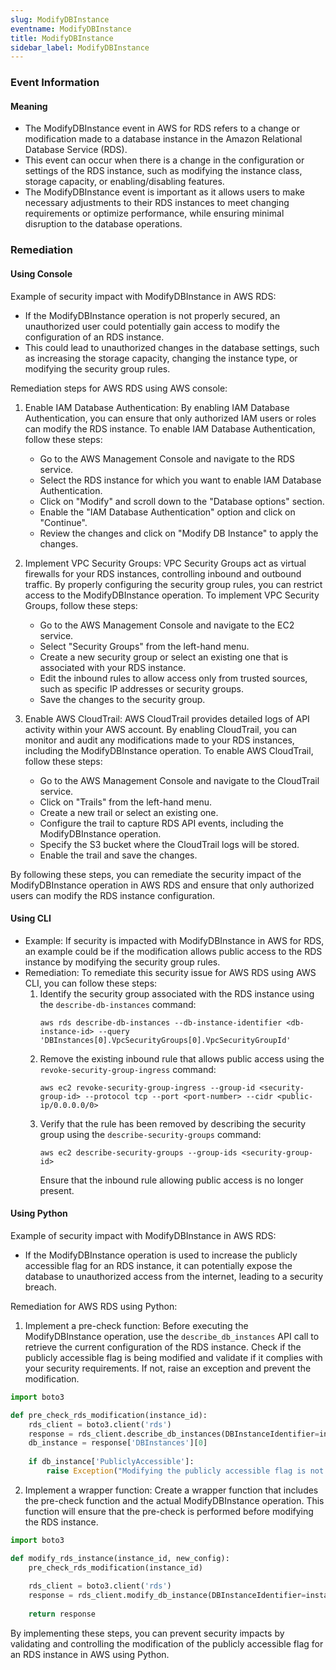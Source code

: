 ```yaml
--- 
slug: ModifyDBInstance
eventname: ModifyDBInstance
title: ModifyDBInstance
sidebar_label: ModifyDBInstance
---
```

                       
### Event Information

#### Meaning

- The ModifyDBInstance event in AWS for RDS refers to a change or modification made to a database instance in the Amazon Relational Database Service (RDS).
- This event can occur when there is a change in the configuration or settings of the RDS instance, such as modifying the instance class, storage capacity, or enabling/disabling features.
- The ModifyDBInstance event is important as it allows users to make necessary adjustments to their RDS instances to meet changing requirements or optimize performance, while ensuring minimal disruption to the database operations.

### Remediation

#### Using Console

Example of security impact with ModifyDBInstance in AWS RDS:
- If the ModifyDBInstance operation is not properly secured, an unauthorized user could potentially gain access to modify the configuration of an RDS instance.
- This could lead to unauthorized changes in the database settings, such as increasing the storage capacity, changing the instance type, or modifying the security group rules.

Remediation steps for AWS RDS using AWS console:
1. Enable IAM Database Authentication: By enabling IAM Database Authentication, you can ensure that only authorized IAM users or roles can modify the RDS instance. To enable IAM Database Authentication, follow these steps:
   - Go to the AWS Management Console and navigate to the RDS service.
   - Select the RDS instance for which you want to enable IAM Database Authentication.
   - Click on "Modify" and scroll down to the "Database options" section.
   - Enable the "IAM Database Authentication" option and click on "Continue".
   - Review the changes and click on "Modify DB Instance" to apply the changes.

2. Implement VPC Security Groups: VPC Security Groups act as virtual firewalls for your RDS instances, controlling inbound and outbound traffic. By properly configuring the security group rules, you can restrict access to the ModifyDBInstance operation. To implement VPC Security Groups, follow these steps:
   - Go to the AWS Management Console and navigate to the EC2 service.
   - Select "Security Groups" from the left-hand menu.
   - Create a new security group or select an existing one that is associated with your RDS instance.
   - Edit the inbound rules to allow access only from trusted sources, such as specific IP addresses or security groups.
   - Save the changes to the security group.

3. Enable AWS CloudTrail: AWS CloudTrail provides detailed logs of API activity within your AWS account. By enabling CloudTrail, you can monitor and audit any modifications made to your RDS instances, including the ModifyDBInstance operation. To enable AWS CloudTrail, follow these steps:
   - Go to the AWS Management Console and navigate to the CloudTrail service.
   - Click on "Trails" from the left-hand menu.
   - Create a new trail or select an existing one.
   - Configure the trail to capture RDS API events, including the ModifyDBInstance operation.
   - Specify the S3 bucket where the CloudTrail logs will be stored.
   - Enable the trail and save the changes.

By following these steps, you can remediate the security impact of the ModifyDBInstance operation in AWS RDS and ensure that only authorized users can modify the RDS instance configuration.

#### Using CLI

- Example: If security is impacted with ModifyDBInstance in AWS for RDS, an example could be if the modification allows public access to the RDS instance by modifying the security group rules.
- Remediation: To remediate this security issue for AWS RDS using AWS CLI, you can follow these steps:
  1. Identify the security group associated with the RDS instance using the `describe-db-instances` command:
     ```
     aws rds describe-db-instances --db-instance-identifier <db-instance-id> --query 'DBInstances[0].VpcSecurityGroups[0].VpcSecurityGroupId'
     ```
  2. Remove the existing inbound rule that allows public access using the `revoke-security-group-ingress` command:
     ```
     aws ec2 revoke-security-group-ingress --group-id <security-group-id> --protocol tcp --port <port-number> --cidr <public-ip/0.0.0.0/0>
     ```
  3. Verify that the rule has been removed by describing the security group using the `describe-security-groups` command:
     ```
     aws ec2 describe-security-groups --group-ids <security-group-id>
     ```
     Ensure that the inbound rule allowing public access is no longer present.

#### Using Python

Example of security impact with ModifyDBInstance in AWS RDS:
- If the ModifyDBInstance operation is used to increase the publicly accessible flag for an RDS instance, it can potentially expose the database to unauthorized access from the internet, leading to a security breach.

Remediation for AWS RDS using Python:
1. Implement a pre-check function: Before executing the ModifyDBInstance operation, use the `describe_db_instances` API call to retrieve the current configuration of the RDS instance. Check if the publicly accessible flag is being modified and validate if it complies with your security requirements. If not, raise an exception and prevent the modification.

```python
import boto3

def pre_check_rds_modification(instance_id):
    rds_client = boto3.client('rds')
    response = rds_client.describe_db_instances(DBInstanceIdentifier=instance_id)
    db_instance = response['DBInstances'][0]
    
    if db_instance['PubliclyAccessible']:
        raise Exception("Modifying the publicly accessible flag is not allowed.")
```

2. Implement a wrapper function: Create a wrapper function that includes the pre-check function and the actual ModifyDBInstance operation. This function will ensure that the pre-check is performed before modifying the RDS instance.

```python
import boto3

def modify_rds_instance(instance_id, new_config):
    pre_check_rds_modification(instance_id)
    
    rds_client = boto3.client('rds')
    response = rds_client.modify_db_instance(DBInstanceIdentifier=instance_id, **new_config)
    
    return response
```

By implementing these steps, you can prevent security impacts by validating and controlling the modification of the publicly accessible flag for an RDS instance in AWS using Python.


 